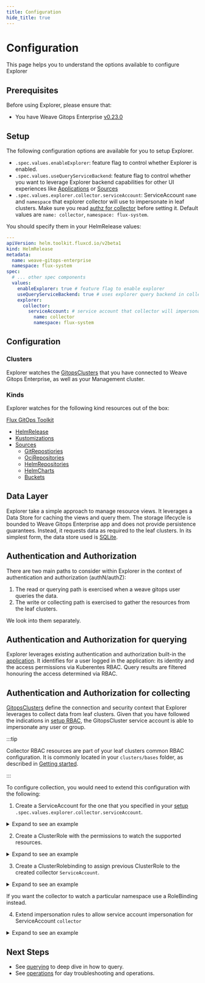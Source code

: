 ```yaml
---
title: Configuration
hide_title: true
---
```



# Configuration <TierLabel tiers="Enterprise" />

<AlphaWarning/>

This page helps you to understand the options available to configure Explorer

## Prerequisites
Before using Explorer, please ensure that:
- You have Weave Gitops Enterprise [v0.23.0](../../releases)

## Setup

The following configuration options are available for you to setup Explorer.

- `.spec.values.enableExplorer`: feature flag to control whether Explorer is enabled.
- `.spec.values.useQueryServiceBackend`: feature flag to control whether you want to leverage Explorer backend capabilities for
other UI experiences like [Applications](../../getting-started/ui#applications-view) or [Sources](../../getting-started/ui#the-sources-view)
- `.spec.values.explorer.collector.serviceAccount`: ServiceAccount `name` and `namespace` that explorer collector will use to impersonate
in leaf clusters. Make sure you read [authz for collector](#Authentication_and_Authorization_for_collecting) before setting it. Default
values are `name: collector`, `namespace: flux-system`.

You should specify them in your HelmRelease values:

```yaml
---
apiVersion: helm.toolkit.fluxcd.io/v2beta1
kind: HelmRelease
metadata:
  name: weave-gitops-enterprise
  namespace: flux-system
spec:
  # ... other spec components
  values:
    enableExplorer: true # feature flag to enable explorer
    useQueryServiceBackend: true # uses explorer query backend in collection UIs
    explorer:
      collector:
        serviceAccount: # service account that collector will impersonate in leaf clusters
          name: collector
          namespace: flux-system
```

## Configuration

### Clusters

Explorer watches the [GitopsClusters](https://docs.gitops.weaveworks.org/docs/next/cluster-management/managing-existing-clusters/#connect-a-cluster)
that you have connected to Weave Gitops Enterprise, as well as your Management cluster.

### Kinds

Explorer watches for the following kind resources out of the box:

[Flux GitOps Toolkit](https://fluxcd.io/flux/components/)

- [HelmRelease](https://fluxcd.io/flux/components/helm/helmreleases/)
- [Kustomizations](https://fluxcd.io/flux/components/kustomize/kustomization/)
- [Sources](https://fluxcd.io/flux/components/source/)
  - [GitRepostiories](https://fluxcd.io/flux/components/source/gitrepositories/)
  - [OciRepositories](https://fluxcd.io/flux/components/source/ocirepositories/)
  - [HelmRepositories](https://fluxcd.io/flux/components/source/helmrepositories/)
  - [HelmCharts](https://fluxcd.io/flux/components/source/helmcharts/)
  - [Buckets](https://fluxcd.io/flux/components/source/buckets/)

## Data Layer

Explorer take a simple approach to manage resource views. It leverages a Data Store for caching the views and query them.
The storage lifecycle is bounded to Weave Gitops Enterprise app and does not provide persistence guarantees.
Instead, it requests data as required to the leaf clusters. In its simplest form, the data store used is [SQLite](https://sqlite.org/index.html).

## Authentication and Authorization

There are two main paths to consider within Explorer in the context of authentication and authorization (authN/authZ):

1. The read or querying path is exercised when a weave gitops user queries the data.
2. The write or collecting path is exercised to gather the resources from the leaf clusters.

We look into them separately.

## Authentication and Authorization for querying

Explorer leverages existing authentication and authorization built-in the [application](https://docs.gitops.weaveworks.org/docs/configuration/securing-access-to-the-dashboard/).
It identifies for a user logged in the application: its identity and the access permissions via Kuberentes RBAC.
Query results are filtered honouring the access determined via RBAC.

## Authentication and Authorization for collecting

[GitopsClusters](../cluster-management/managing-existing-clusters.mdx#connect-a-cluster)
define the connection and security context that Explorer leverages to collect data from leaf clusters. Given that you have followed the indications
in [setup RBAC](../configuration/service-account-permissions.mdx), the GitopsCluster service account is able to impersonate any user or group.

:::tip

Collector RBAC resources are part of your leaf clusters common RBAC configuration. It is commonly
located in your  `clusters/bases` folder, as described in [Getting started](./getting-started.mdx).

:::


To configure collection, you would need to extend this configuration with the following:

1. Create a ServiceAccount for the one that you specified in your [setup](#setup) `.spec.values.explorer.collector.serviceAccount`.

<details><summary>Expand to see an example</summary>

```yaml
apiVersion: v1
kind: ServiceAccount
metadata:
  name: collector # should match .spec.values.explorer.collector.serviceAccount.name
  namespace: flux-system # should match .spec.values.explorer.collector.serviceAccount.namespace
```

</details>


2. Create a ClusterRole with the permissions to watch the supported resources.

<details><summary>Expand to see an example</summary>

```yaml
apiVersion: rbac.authorization.k8s.io/v1
kind: ClusterRole
metadata:
  name: collector # could be .spec.values.explorer.collector.serviceAccount.name
rules:
  - apiGroups: [ "rbac.authorization.k8s.io" ]
    resources: [ "roles", "clusterroles", "rolebindings", "clusterrolebindings" ]
    verbs: [ "list", "watch" ]
  - apiGroups: [ "kustomize.toolkit.fluxcd.io" ]
    resources: [ "kustomizations" ]
    verbs: [ "list", "watch" ]
  - apiGroups: [ "helm.toolkit.fluxcd.io" ]
    resources: [ "helmreleases" ]
    verbs: [ "list", "watch" ]
  - apiGroups: [ "source.toolkit.fluxcd.io" ]
    resources: [ "buckets", "helmcharts", "gitrepositories", "helmrepositories", "ocirepositories" ]
    verbs: [ "list", "watch" ]
```

</details>

3. Create a ClusterRolebinding to assign previous ClusterRole to the created collector `ServiceAccount`.

<details><summary>Expand to see an example</summary>

```yaml
apiVersion: rbac.authorization.k8s.io/v1
kind: ClusterRoleBinding
metadata:
  name: collector # could be .spec.values.explorer.collector.serviceAccount.name
subjects:
  - kind: ServiceAccount
    name: collector # should match .spec.values.explorer.collector.serviceAccount.name
    namespace: flux-system # should match .spec.values.explorer.collector.serviceAccount.namespace
roleRef:
  kind: ClusterRole
  name: collector # name of the cluster role created earlier
  apiGroup: rbac.authorization.k8s.io
```

</details>

If you want the collector to watch a particular namespace use a RoleBinding instead.

4. Extend impersonation rules to allow service account impersonation for ServiceAccount `collector`

<details><summary>Expand to see an example</summary>

```yaml
apiVersion: rbac.authorization.k8s.io/v1
kind: ClusterRole
metadata:
  name: clusters-service-impersonator-role
rules:
  - apiGroups: [""]
    resources: ["users", "groups"]
    verbs: ["impersonate"]
  - apiGroups: [ "" ]
    resources: [ "serviceaccounts" ]
    verbs: [ "impersonate" ]
    resourceNames:
      - "collector" # should match .spec.values.explorer.collector.serviceAccount.name
```
</details>

## Next Steps
- See [querying](./querying.mdx) to deep dive in how to query.
- See [operations](./operations.mdx) for day troubleshooting and operations.


